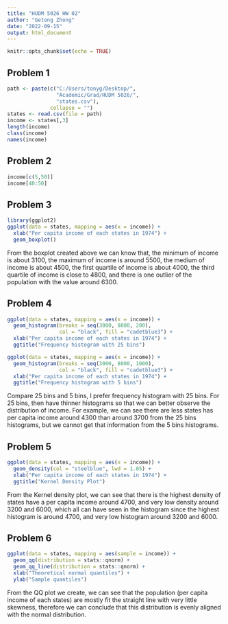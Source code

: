 ---
title: "HUDM 5026 HW 02"
author: "Getong Zhong"
date: "2022-09-15"
output: html_document
---

```{r setup, include=FALSE}
knitr::opts_chunk$set(echo = TRUE)
```

## Problem 1
```{r}
path <- paste(c("C:/Users/tonyg/Desktop/",
                "Academic/Grad/HUDM 5026/", 
                "states.csv"),
              collapse = "")
states <- read.csv(file = path)
income <- states[,3]
length(income)
class(income)
names(income)
```

## Problem 2
```{r}
income[c(5,50)]
income[40:50]
```

## Problem 3
```{r}
library(ggplot2)
ggplot(data = states, mapping = aes(x = income)) + 
  xlab("Per capita income of each states in 1974") +
  geom_boxplot()
```

From the boxplot created above we can know that, the minimum of income is about 3100, the maximum of income is around 5500, the medium of income is about 4500, the first quartile of income is about 4000, the third quartile of income is close to 4800, and there is one outlier of the population with the value around 6300.

## Problem 4
```{r}
ggplot(data = states, mapping = aes(x = income)) + 
  geom_histogram(breaks = seq(3000, 8000, 200), 
                 col = "black", fill = "cadetblue3") + 
  xlab("Per capita income of each states in 1974") + 
  ggtitle("Frequency histogram with 25 bins")

ggplot(data = states, mapping = aes(x = income)) + 
  geom_histogram(breaks = seq(3000, 8000, 1000), 
                 col = "black", fill = "cadetblue3") + 
  xlab("Per capita income of each states in 1974") + 
  ggtitle("Frequency histogram with 5 bins")
```

Compare 25 bins and 5 bins, I prefer frequency histogram with 25 bins. For 25 bins, then have thinner histograms so that we can better observe the distribution of income. For example, we can see there are less states has per capita income around 4300 than around 3700 from the 25 bins histograms, but we cannot get that information from the 5 bins histograms.

## Problem 5
```{r}
ggplot(data = states, mapping = aes(x = income)) + 
  geom_density(col = "steelblue", lwd = 1.05) + 
  xlab("Per capita income of each states in 1974") + 
  ggtitle("Kernel Density Plot")
``` 

From the Kernel density plot, we can see that there is the highest density of states have a per capita income around 4700, and very low density around 3200 and 6000, which all can have seen in the histogram since the highest histogram is around 4700, and very low histogram around 3200 and 6000.

## Problem 6
```{r}
ggplot(data = states, mapping = aes(sample = income)) + 
  geom_qq(distribution = stats::qnorm) + 
  geom_qq_line(distribution = stats::qnorm) + 
  xlab("Theoretical normal quantiles") + 
  ylab("Sample quantiles")
```

From the QQ plot we create, we can see that the population (per capita income of each states) are mostly fit the straight line with very little skewness, therefore we can conclude that this distribution is evenly aligned with the normal distribution.
 